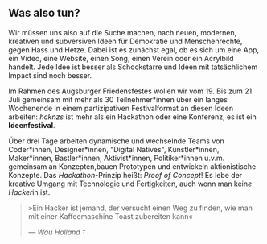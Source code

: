 ## Was also tun?

Wir müssen uns also auf die Suche machen, nach neuen, modernen, kreativen und subversiven Ideen für Demokratie und Menschenrechte, gegen Hass und Hetze. Dabei ist es zunächst egal, ob es sich um eine App, ein Video, eine Website, einen Song, einen Verein oder ein Acrylbild handelt. Jede Idee ist besser als Schockstarre und Ideen mit tatsächlichem Impact sind noch besser.

Im Rahmen des Augsburger Friedensfestes wollen wir vom 19. Bis zum 21. Juli gemeinsam mit mehr als 30 Teilnehmer\*innen über ein langes Wochenende in einem partizipativen Festivalformat an diesen Ideen arbeiten: _hcknzs_ ist mehr als ein Hackathon oder eine Konferenz, es ist ein **Ideenfestival**.

Über drei Tage arbeiten dynamische und wechselnde Teams von Coder\*innen, Designer\*innen, "Digital Natives", Künstler\*innen, Maker\*innen, Bastler\*innen, Aktivist\*innen, Politiker\*innen u.v.m. gemeinsam an Konzepten,bauen Prototypen und entwickeln aktionistische Konzepte. Das _Hackathon_-Prinzip heißt: _Proof of Concept_! Es lebe der kreative Umgang mit Technologie und Fertigkeiten, auch wenn man kein*e Hacker*in ist.

> »Ein Hacker ist jemand, der versucht einen Weg zu finden, wie man mit einer Kaffeemaschine Toast zubereiten kann«
>
> _— Wau Holland †_


